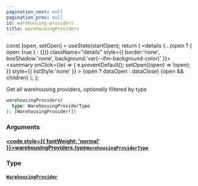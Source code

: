 ```yaml
---
pagination_next: null
pagination_prev: null
id: warehousing-providers
title: warehousingProviders
---
```









  const [open, setOpen] = useState(startOpen);
  return (
    <details {...(open ? { open: true } : {})} className="details" style={{ border:'none', boxShadow:'none', background:'var(--ifm-background-color)' }}>
      <summary
        onClick={(e) => {
          e.preventDefault();
          setOpen((open) => !open);
        }}
        style={{ listStyle:'none' }}
      >
      {open ? dataOpen : dataClose}
      </summary>
      {open && children}
    </details>
  );
};








Get all warehousing providers, optionally filtered by type


```graphql
warehousingProviders(
  type: WarehousingProviderType
): [WarehousingProvider!]!
```




### Arguments

#### [<code style={{ fontWeight: 'normal' }}>warehousingProviders.<b>type</b></code>](#)<Bullet />[`WarehousingProviderType`](/schema/types/enums/warehousing-provider-type.mdx) <Badge class="badge badge--secondary" text="enum"/> 



### Type

#### [`WarehousingProvider`](/schema/types/objects/warehousing-provider.mdx) <Badge class="badge badge--secondary" text="object"/> 







